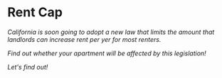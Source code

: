 
# Rent Cap

<Address />

California is soon going to adopt a new law that limits the amount that landlords can increase rent per yer for most renters.

Find out whether your apartment will be affected by this legislation!

<Link to="/coverage">Let's find out!</Link>
